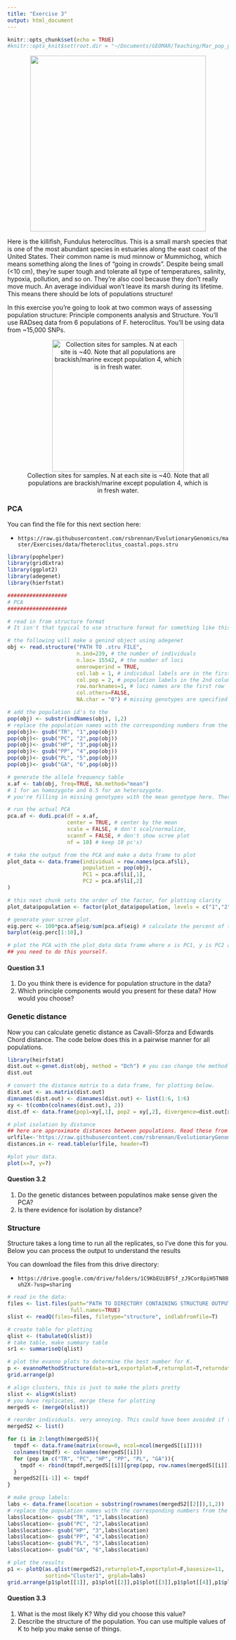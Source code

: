```yaml
---
title: "Exercise 3"
output: html_document
---
```


```r
knitr::opts_chunk$set(echo = TRUE)
#knitr::opts_knit$set(root.dir = "~/Documents/GEOMAR/Teaching/Mar_pop_gen/structure")
```

<center>
![](images/het.png){width=400px}
</center>

Here is the killifish, Fundulus heteroclitus. This is a small marsh species that is one of the most abundant species in estuaries along the east coast of the United States. Their common name is mud minnow or Mummichog, which means something along the lines of "going in crowds". Despite being small (<10 cm), they're super tough and tolerate all type of temperatures, salinity, hypoxia, pollution, and so on. They're also cool because they don't really move much. An average individual won't leave its marsh during its lifetime. This means there should be lots of populations structure!

In this exercise you're going to look at two common ways of assessing population structure: Principle components analysis and Structure. You'll use RADseq data from 6 populations of F. heteroclitus. You'll be using data from ~15,000 SNPs. 

<center>
![Collection sites for samples. N at each site is ~40. Note that all populations are brackish/marine except population 4, which is in fresh water.](images/map.png){width=300px}
</center>

### PCA

You can find the file for this next section here:
 
 - `https://raw.githubusercontent.com/rsbrennan/EvolutionaryGenomics/master/Exercises/data/fheteroclitus_coastal.pops.stru`


```r
library(pophelper)
library(gridExtra)
library(ggplot2)
library(adegenet)
library(hierfstat)

###################
# PCA
###################

# read in from structure format
# It isn't that typical to use structure format for something like this. I'm doing it so you have the structure file in case you want to run structure on your own. 

# the following will make a genind object using adegenet 
obj <- read.structure("PATH TO .stru FILE",
                      n.ind=239, # the number of individuals 
                      n.loc= 15542, # the number of loci
                      onerowperind = TRUE,
                      col.lab = 1, # individual labels are in the first column
                      col.pop = 2, # population labels in the 2nd column
                      row.marknames=1, # loci names are the first row
                      col.others=FALSE,
                      NA.char = "0") # missing genotypes are specified with 0.

# add the population id's to the 
pop(obj) <- substr(indNames(obj), 1,2)
# replace the population names with the corresponding numbers from the map. Just to make it easier to interpret
pop(obj)<- gsub("TR", "1",pop(obj))
pop(obj)<- gsub("PC", "2",pop(obj))
pop(obj)<- gsub("HP", "3",pop(obj))
pop(obj)<- gsub("PP", "4",pop(obj))
pop(obj)<- gsub("PL", "5",pop(obj))
pop(obj)<- gsub("GA", "6",pop(obj))

# generate the allele frequency table
x.af <- tab(obj, freq=TRUE, NA.method="mean")
# 1 for an homozygote and 0.5 for an heterozygote. 
# you're filling in missing genotypes with the mean genotype here. There aren't many missing, so this won't have a large impact.

# run the actual PCA
pca.af <- dudi.pca(df = x.af, 
                   center = TRUE, # center by the mean
                   scale = FALSE, # don't scal/normalize,
                   scannf = FALSE, # don't show scree plot
                   nf = 10) # keep 10 pc's)

# take the output from the PCA and make a data frame to plot
plot_data <- data.frame(individual = row.names(pca.af$li),
                        population = pop(obj),
                        PC1 = pca.af$li[,1],
                        PC2 = pca.af$li[,2]
)

# this next chunk sets the order of the factor, for plotting clarity
plot_data$population <- factor(plot_data$population, levels = c("1","2","3","4","5","6"))

# generate your scree plot. 
eig.perc <- 100*pca.af$eig/sum(pca.af$eig) # calculate the percent of total variance each PC explains
barplot(eig.perc[1:10],)

# plot the PCA with the plot_data data frame where x is PC1, y is PC2 and points are colored by population
## you need to do this yourself.

```

<style>
div.blue { background-color:#FFF3C0; border-radius: 5px; padding: 20px;}
</style>
<div class = "blue">

#### Question 3.1

1. Do you think there is evidence for population structure in the data?
2. Which principle components would you present for these data? How would you choose?

</div>



### Genetic distance

Now you can calculate genetic distance as Cavalli-Sforza and Edwards Chord distance. The code below does this in a pairwise manner for all populations.

```r
library(heirfstat)
dist.out <-genet.dist(obj, method = "Dch") # you can change the method here if you'd like, for example to Fst.
dist.out

# convert the distance matrix to a data frame, for plotting below.
dist.out <- as.matrix(dist.out)
dimnames(dist.out) <- dimnames(dist.out) <- list(1:6, 1:6) 
xy <- t(combn(colnames(dist.out), 2))
dist.df <- data.frame(pop1=xy[,1], pop2 = xy[,2], divergence=dist.out[xy])

# plot isolation by distance
## here are approximate distances between populations. Read these from github.
urlfile<-'https://raw.githubusercontent.com/rsbrennan/EvolutionaryGenomics/master/Exercises/data/distances.txt'
distances.in <- read.table(urlfile, header=T)

#plot your data. 
plot(x=?, y=?)

```

<style>
div.blue { background-color:#FFF3C0; border-radius: 5px; padding: 20px;}
</style>
<div class = "blue">

#### Question 3.2

1. Do the genetic distances between populatinos make sense given the PCA?
2. Is there evidence for isolation by distance?

</div>


### Structure

Structure takes a long time to run all the replicates, so I've done this for you. Below you can process the output to understand the results

You can download the files from this drive directory: 

- `https://drive.google.com/drive/folders/1C9KbEUiBFSf_zJ9Cor8piH5TN8Buh2X-?usp=sharing`

```r

# read in the data:
files <- list.files(path="PATH TO DIRECTORY CONTAINING STRUCTURE OUTPUT",
                    full.names=TRUE)
slist <- readQ(files=files, filetype="structure", indlabfromfile=T)

# create table for plotting
qlist <- (tabulateQ(slist))
# take table, make summary table
sr1 <- summariseQ(qlist)

# plot the evanno plots to determine the best number for K.
p <- evannoMethodStructure(data=sr1,exportplot=F,returnplot=T,returndata=F,basesize=12,linesize=0.7)
grid.arrange(p)

# align clusters, this is just to make the plots pretty
slist <- alignK(slist)
# you have replicates, merge these for plotting
mergedS <- (mergeQ(slist))

# reorder individuals. very annoying. This could have been avoided if the input data were ordered better. Don't worry much about these details for this section unless you want to. Again, this is just to  make the plots better and in the right order.
mergedS2 <- list()

for (i in 2:length(mergedS)){
  tmpdf <- data.frame(matrix(nrow=0, ncol=ncol(mergedS[[i]])))
  colnames(tmpdf) <- colnames(mergedS[[i]])
  for (pop in c("TR", "PC", "HP", "PP", "PL", "GA")){
    tmpdf <- rbind(tmpdf,mergedS[[i]][grep(pop, row.names(mergedS[[i]])),])
  }
  mergedS2[[i-1]] <- tmpdf
}

# make group labels:
labs <- data.frame(location = substring(rownames(mergedS2[[2]]),1,2))
# replace the population names with the corresponding numbers from the map. Just to make it easier to interpret
labs$location<- gsub("TR", "1",labs$location)
labs$location<- gsub("PC", "2",labs$location)
labs$location<- gsub("HP", "3",labs$location)
labs$location<- gsub("PP", "4",labs$location)
labs$location<- gsub("PL", "5",labs$location)
labs$location<- gsub("GA", "6",labs$location)

# plot the results
p1 <- plotQ(as.qlist(mergedS2),returnplot=T,exportplot=F,basesize=11,
            sortind="Cluster1", grplab=labs)
grid.arrange(p1$plot[[1]], p1$plot[[2]],p1$plot[[3]],p1$plot[[4]],p1$plot[[5]],p1$plot[[6]])

```



<style>
div.blue { background-color:#FFF3C0; border-radius: 5px; padding: 20px;}
</style>
<div class = "blue">

#### Question 3.3

1. What is the most likely K? Why did you choose this value?
2. Describe the structure of the population. You can use multiple values of K to help you make sense of things. 

</div>


